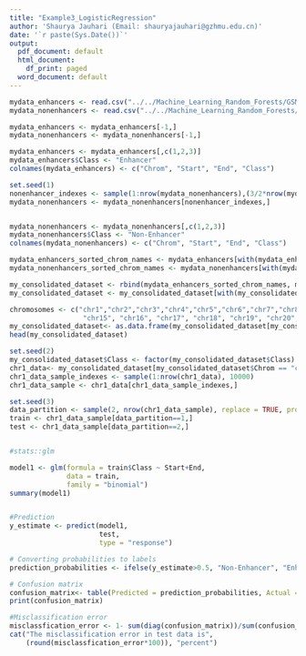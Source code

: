 ```yaml
---
title: "Example3_LogisticRegression"
author: 'Shaurya Jauhari (Email: shauryajauhari@gzhmu.edu.cn)'
date: '`r paste(Sys.Date())`'
output:
  pdf_document: default
  html_document:
    df_print: paged
  word_document: default
---
```



```r


mydata_enhancers <- read.csv("../../Machine_Learning_Random_Forests/GSM929090_uniq.bed.gz", sep = '\t', header = FALSE)
mydata_nonenhancers <- read.csv("../../Machine_Learning_Random_Forests/GSM468792_uniq.bed.gz", sep = '\t', header = FALSE)

mydata_enhancers <- mydata_enhancers[-1,]
mydata_nonenhancers <- mydata_nonenhancers[-1,]

mydata_enhancers <- mydata_enhancers[,c(1,2,3)]
mydata_enhancers$Class <- "Enhancer"
colnames(mydata_enhancers) <- c("Chrom", "Start", "End", "Class")

set.seed(1)
nonenhancer_indexes <- sample(1:nrow(mydata_nonenhancers),(3/2*nrow(mydata_enhancers))) 
mydata_nonenhancers <- mydata_nonenhancers[nonenhancer_indexes,]


mydata_nonenhancers <- mydata_nonenhancers[,c(1,2,3)]
mydata_nonenhancers$Class <- "Non-Enhancer"
colnames(mydata_nonenhancers) <- c("Chrom", "Start", "End", "Class")

mydata_enhancers_sorted_chrom_names <- mydata_enhancers[with(mydata_enhancers, order(Chrom, Start)), ]
mydata_nonenhancers_sorted_chrom_names <- mydata_nonenhancers[with(mydata_nonenhancers, order(Chrom, Start)), ]

my_consolidated_dataset <- rbind(mydata_enhancers_sorted_chrom_names, mydata_nonenhancers_sorted_chrom_names)
my_consolidated_dataset <- my_consolidated_dataset[with(my_consolidated_dataset, order(Chrom, Start)), ]

chromosomes <- c("chr1","chr2","chr3","chr4","chr5","chr6","chr7","chr8","chr9","chr10","chr11","chr12","chr13","chr14",
                  "chr15", "chr16", "chr17", "chr18", "chr19", "chr20","chr21", "chr22", "chrX", "chrY")
my_consolidated_dataset<- as.data.frame(my_consolidated_dataset[my_consolidated_dataset$Chrom %in% chromosomes, ])
head(my_consolidated_dataset)

set.seed(2)
my_consolidated_dataset$Class <- factor(my_consolidated_dataset$Class)
chr1_data<- my_consolidated_dataset[my_consolidated_dataset$Chrom == "chr1", ]
chr1_data_sample_indexes <- sample(1:nrow(chr1_data), 10000) 
chr1_data_sample <- chr1_data[chr1_data_sample_indexes,]

set.seed(3)
data_partition <- sample(2, nrow(chr1_data_sample), replace = TRUE, prob = c(0.8,0.2))
train <- chr1_data_sample[data_partition==1,]
test <- chr1_data_sample[data_partition==2,]


#stats::glm

model1 <- glm(formula = train$Class ~ Start+End, 
              data = train, 
              family = "binomial")
summary(model1)


#Prediction
y_estimate <- predict(model1, 
                      test, 
                      type = "response")

# Converting probabilities to labels
prediction_probabilities <- ifelse(y_estimate>0.5, "Non-Enhancer", "Enhancer")

# Confusion matrix
confusion_matrix<- table(Predicted = prediction_probabilities, Actual = test$Class)
print(confusion_matrix)

#Misclassification error
misclassfication_error <- 1- sum(diag(confusion_matrix))/sum(confusion_matrix) 
cat("The misclassification error in test data is",
    (round(misclassfication_error*100)), "percent")
```


